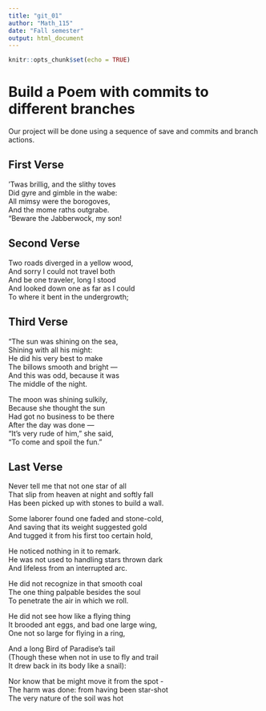```yaml
---
title: "git_01"
author: "Math_115"
date: "Fall semester"
output: html_document
---
```


```r
knitr::opts_chunk$set(echo = TRUE)
```
# Build a Poem with commits to different branches
Our project will be done using a sequence of save and commits and branch actions.
<!-- Do not modify or change any text in "!--" bracketed areas such as this --- these are instructions to
you, if you change any of this the git program will notice it and compromise your git merging strategy !-->

## First Verse 
<!--Put the first five lines of a poem by Lewis Carrol in this section!-->

’Twas brillig, and the slithy toves  
      Did gyre and gimble in the wabe:  
All mimsy were the borogoves,  
      And the mome raths outgrabe.  
“Beware the Jabberwock, my son!  

## Second Verse
<!--Put the first five lines of a poem by Robert Frost here!-->

Two roads diverged in a yellow wood,  
And sorry I could not travel both  
And be one traveler, long I stood  
And looked down one as far as I could  
To where it bent in the undergrowth;  

## Third Verse
<!--Put the first two verses of The Walrus and the Carpenter here!-->

"The sun was shining on the sea,  
      Shining with all his might:  
He did his very best to make  
      The billows smooth and bright —  
And this was odd, because it was  
      The middle of the night.  

The moon was shining sulkily,  
    Because she thought the sun  
Had got no business to be there  
      After the day was done —  
"It's very rude of him," she said,  
      "To come and spoil the fun."  

## Last Verse
<!--Put a short poem you created using chatGPT of 20 to 30 lines,here!-->

Never tell me that not one star of all  
That slip from heaven at night and softly fall  
Has been picked up with stones to build a wall.  

Some laborer found one faded and stone-cold,  
And saving that its weight suggested gold  
And tugged it from his first too certain hold,  

He noticed nothing in it to remark.  
He was not used to handling stars thrown dark  
And lifeless from an interrupted arc.  

He did not recognize in that smooth coal  
The one thing palpable besides the soul  
To penetrate the air in which we roll.  

He did not see how like a flying thing  
It brooded ant eggs, and bad one large wing,  
One not so large for flying in a ring,  

And a long Bird of Paradise's tail  
(Though these when not in use to fly and trail  
It drew back in its body like a snail):  

Nor know that be might move it from the spot -  
The harm was done: from having been star-shot  
The very nature of the soil was hot  
